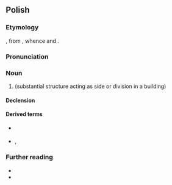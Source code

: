 {{also|ścianą}}
==Polish==
{{wp|lang=pl}}

===Etymology===
{{inh+|pl|sla-pro|*stěna}}, from {{der|pl|ine-pro| *steyh₂-}}, whence {{cog|en|stone}} and {{m|en|stain}}.

===Pronunciation===
{{pl-p|a=Pl-ściana.ogg}}

===Noun===
{{pl-noun|f}}

# {{l|en|wall}} (substantial structure acting as side or division in a building)

====Declension====
{{pl-decl-noun-f}}

====Derived terms====
* {{q|adjective}} {{l|pl|ścienny}}
* {{q|nouns}} {{l|pl|równoległościan}}, {{l|pl|zaścianek}}

===Further reading===
* {{R:pl:WSJP}}
* {{R:pl:PWN}}

{{C|pl|Walls and fences}}